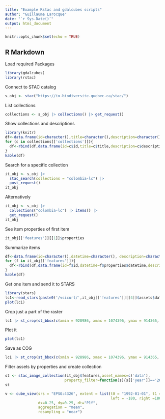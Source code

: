 ```yaml
---
title: "Example Rstac and gdalcubes scripts"
author: "Guillaume Larocque"
date: "`r Sys.Date()`"
output: html_document
---
```


```r
knitr::opts_chunk$set(echo = TRUE)
```

## R Markdown

Load required Packages

```r
library(gdalcubes)
library(rstac)
```

Connect to STAC catalog

```r
s_obj <- stac("https://io.biodiversite-quebec.ca/stac/")
```


List collections
```r
collections <- s_obj |> collections() |> get_request()
```
Show collections and descriptions
```r
library(knitr)
df<-data.frame(id=character(),title=character(),description=character())
for (c in collections[['collections']]){
  df<-rbind(df,data.frame(id=c$id,title=c$title,description=c$description))
}
kable(df)
```

Search for a specific collection 
```r

it_obj <- s_obj |>
  stac_search(collections = "colombia-lc") |>
  post_request()
it_obj
```
Alternatively 
```r
it_obj <- s_obj |>
  collections("colombia-lc") |> items() |>
  get_request()
it_obj
```
See item properties of first item
```r
it_obj[['features']][[1]]$properties
```
Summarize items
```r
df<-data.frame(id=character(),datetime=character(), description=character())
for (f in it_obj[['features']]){
  df<-rbind(df,data.frame(id=f$id,datetime=f$properties$datetime,description=f$properties$description))
}
kable(df)
```

Get one item and send it to STARS
```r
library(stars)
lc1<-read_stars(paste0('/vsicurl/',it_obj[['features']][[4]]$assets$data$href), proxy = TRUE)
plot(lc1)
```
Crop just a part of the raster
```r
lc1 |> st_crop(st_bbox(c(xmin = 928986, xmax = 1074396, ymax = 914365, ymin = 793894), crs = st_crs(3116)))
```

Plot it
```r
plot(lc1)
```

Save as COG
```r
lc1 |> st_crop(st_bbox(c(xmin = 928986, xmax = 1074396, ymax = 914365, ymin = 793894), crs = st_crs(3116))) |> write_stars('/home/glaroc/lc1.tif',driver='COG',RasterIO=list('resampling'='mode'),options=c('COMPRESS=DEFLATE','OVERVIEW_RESAMPLING=NEAREST','RESAMPLING=NEAREST','WARP_RESAMPLING=NEAREST','OVERVIEWS=IGNORE_EXISTING'))
```

Filter assets by properties and create collection
```r
st <- stac_image_collection(it_obj$features,asset_names=c('data'),
                           property_filter=function(s){s[['year']]=='2010-2012'})
st
```




```r
v <- cube_view(srs = "EPSG:4326", extent = list(t0 = "1992-01-01", t1 = "1998-01-01",
                                                left = -180, right =180, top = 90, bottom = -90),
               dx=0.25, dy=0.25, dt="P1Y",
               aggregation = "mean",
               resampling = "near")
```

